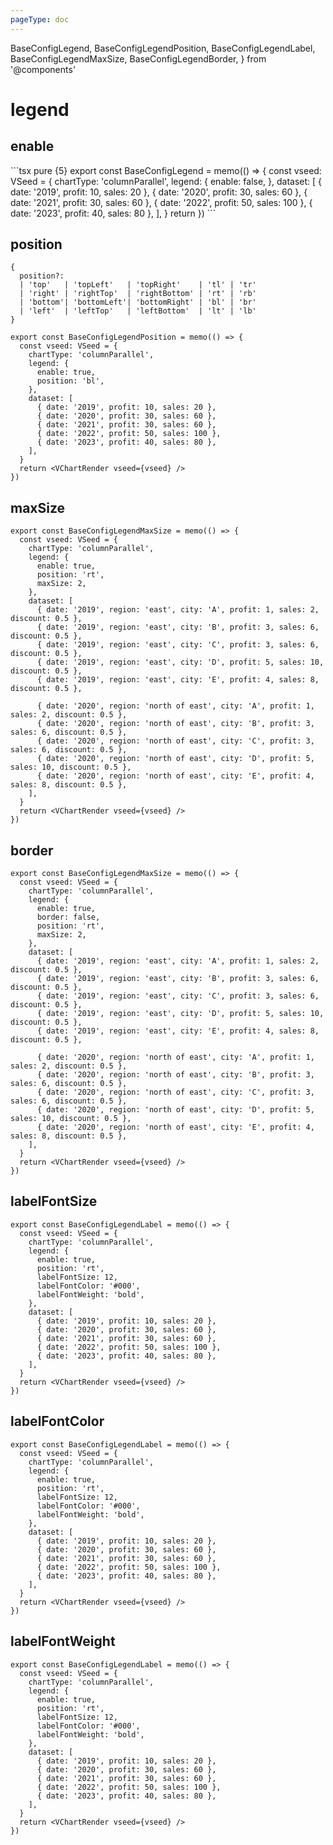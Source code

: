 ```yaml
---
pageType: doc
---
```


  BaseConfigLegend,
  BaseConfigLegendPosition,
  BaseConfigLegendLabel,
  BaseConfigLegendMaxSize,
  BaseConfigLegendBorder,
} from '@components'

# legend

## enable

<BaseConfigLegend />
```tsx pure {5}
export const BaseConfigLegend = memo(() => {
  const vseed: VSeed = {
    chartType: 'columnParallel',
    legend: {
      enable: false,
    },
    dataset: [
      { date: '2019', profit: 10, sales: 20 },
      { date: '2020', profit: 30, sales: 60 },
      { date: '2021', profit: 30, sales: 60 },
      { date: '2022', profit: 50, sales: 100 },
      { date: '2023', profit: 40, sales: 80 },
    ],
  }
  return <VChartRender vseed={vseed} />
})
```

## position

<BaseConfigLegendPosition />

```tsx pure {3-6}
{
  position?:
  | 'top'   | 'topLeft'   | 'topRight'    | 'tl' | 'tr'
  | 'right' | 'rightTop'  | 'rightBottom' | 'rt' | 'rb'
  | 'bottom'| 'bottomLeft'| 'bottomRight' | 'bl' | 'br'
  | 'left'  | 'leftTop'   | 'leftBottom'  | 'lt' | 'lb'
}
```

```tsx pure {6}
export const BaseConfigLegendPosition = memo(() => {
  const vseed: VSeed = {
    chartType: 'columnParallel',
    legend: {
      enable: true,
      position: 'bl',
    },
    dataset: [
      { date: '2019', profit: 10, sales: 20 },
      { date: '2020', profit: 30, sales: 60 },
      { date: '2021', profit: 30, sales: 60 },
      { date: '2022', profit: 50, sales: 100 },
      { date: '2023', profit: 40, sales: 80 },
    ],
  }
  return <VChartRender vseed={vseed} />
})
```

## maxSize

<BaseConfigLegendMaxSize />

```tsx pure
export const BaseConfigLegendMaxSize = memo(() => {
  const vseed: VSeed = {
    chartType: 'columnParallel',
    legend: {
      enable: true,
      position: 'rt',
      maxSize: 2,
    },
    dataset: [
      { date: '2019', region: 'east', city: 'A', profit: 1, sales: 2, discount: 0.5 },
      { date: '2019', region: 'east', city: 'B', profit: 3, sales: 6, discount: 0.5 },
      { date: '2019', region: 'east', city: 'C', profit: 3, sales: 6, discount: 0.5 },
      { date: '2019', region: 'east', city: 'D', profit: 5, sales: 10, discount: 0.5 },
      { date: '2019', region: 'east', city: 'E', profit: 4, sales: 8, discount: 0.5 },

      { date: '2020', region: 'north of east', city: 'A', profit: 1, sales: 2, discount: 0.5 },
      { date: '2020', region: 'north of east', city: 'B', profit: 3, sales: 6, discount: 0.5 },
      { date: '2020', region: 'north of east', city: 'C', profit: 3, sales: 6, discount: 0.5 },
      { date: '2020', region: 'north of east', city: 'D', profit: 5, sales: 10, discount: 0.5 },
      { date: '2020', region: 'north of east', city: 'E', profit: 4, sales: 8, discount: 0.5 },
    ],
  }
  return <VChartRender vseed={vseed} />
})
```

## border

<BaseConfigLegendBorder />

```tsx pure
export const BaseConfigLegendMaxSize = memo(() => {
  const vseed: VSeed = {
    chartType: 'columnParallel',
    legend: {
      enable: true,
      border: false,
      position: 'rt',
      maxSize: 2,
    },
    dataset: [
      { date: '2019', region: 'east', city: 'A', profit: 1, sales: 2, discount: 0.5 },
      { date: '2019', region: 'east', city: 'B', profit: 3, sales: 6, discount: 0.5 },
      { date: '2019', region: 'east', city: 'C', profit: 3, sales: 6, discount: 0.5 },
      { date: '2019', region: 'east', city: 'D', profit: 5, sales: 10, discount: 0.5 },
      { date: '2019', region: 'east', city: 'E', profit: 4, sales: 8, discount: 0.5 },

      { date: '2020', region: 'north of east', city: 'A', profit: 1, sales: 2, discount: 0.5 },
      { date: '2020', region: 'north of east', city: 'B', profit: 3, sales: 6, discount: 0.5 },
      { date: '2020', region: 'north of east', city: 'C', profit: 3, sales: 6, discount: 0.5 },
      { date: '2020', region: 'north of east', city: 'D', profit: 5, sales: 10, discount: 0.5 },
      { date: '2020', region: 'north of east', city: 'E', profit: 4, sales: 8, discount: 0.5 },
    ],
  }
  return <VChartRender vseed={vseed} />
})
```

## labelFontSize

<BaseConfigLegendLabel />

```tsx pure {7}
export const BaseConfigLegendLabel = memo(() => {
  const vseed: VSeed = {
    chartType: 'columnParallel',
    legend: {
      enable: true,
      position: 'rt',
      labelFontSize: 12,
      labelFontColor: '#000',
      labelFontWeight: 'bold',
    },
    dataset: [
      { date: '2019', profit: 10, sales: 20 },
      { date: '2020', profit: 30, sales: 60 },
      { date: '2021', profit: 30, sales: 60 },
      { date: '2022', profit: 50, sales: 100 },
      { date: '2023', profit: 40, sales: 80 },
    ],
  }
  return <VChartRender vseed={vseed} />
})
```

## labelFontColor

<BaseConfigLegendLabel />

```tsx pure {8}
export const BaseConfigLegendLabel = memo(() => {
  const vseed: VSeed = {
    chartType: 'columnParallel',
    legend: {
      enable: true,
      position: 'rt',
      labelFontSize: 12,
      labelFontColor: '#000',
      labelFontWeight: 'bold',
    },
    dataset: [
      { date: '2019', profit: 10, sales: 20 },
      { date: '2020', profit: 30, sales: 60 },
      { date: '2021', profit: 30, sales: 60 },
      { date: '2022', profit: 50, sales: 100 },
      { date: '2023', profit: 40, sales: 80 },
    ],
  }
  return <VChartRender vseed={vseed} />
})
```

## labelFontWeight

<BaseConfigLegendLabel />

```tsx pure {9}
export const BaseConfigLegendLabel = memo(() => {
  const vseed: VSeed = {
    chartType: 'columnParallel',
    legend: {
      enable: true,
      position: 'rt',
      labelFontSize: 12,
      labelFontColor: '#000',
      labelFontWeight: 'bold',
    },
    dataset: [
      { date: '2019', profit: 10, sales: 20 },
      { date: '2020', profit: 30, sales: 60 },
      { date: '2021', profit: 30, sales: 60 },
      { date: '2022', profit: 50, sales: 100 },
      { date: '2023', profit: 40, sales: 80 },
    ],
  }
  return <VChartRender vseed={vseed} />
})
```
